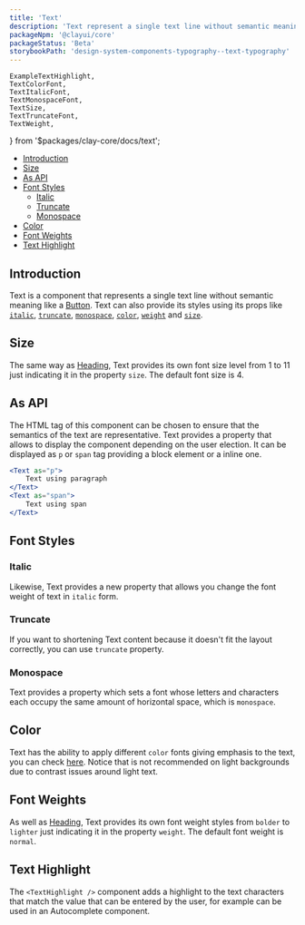 ```yaml
---
title: 'Text'
description: 'Text represent a single text line without semantic meaning.'
packageNpm: '@clayui/core'
packageStatus: 'Beta'
storybookPath: 'design-system-components-typography--text-typography'
---
```


	ExampleTextHighlight,
	TextColorFont,
	TextItalicFont,
	TextMonospaceFont,
	TextSize,
	TextTruncateFont,
	TextWeight,
} from '$packages/clay-core/docs/text';

<div class="nav-toc-absolute">
<div class="nav-toc">

-   [Introduction](#introduction)
-   [Size](#size)
-   [As API](#as-api)
-   [Font Styles](#font-styles)
    -   [Italic](#italic)
    -   [Truncate](#truncate)
    -   [Monospace](#monospace)
-   [Color](#color)
-   [Font Weights](#font-weights)
-   [Text Highlight](#text-highlight)

</div>
</div>

## Introduction

Text is a component that represents a single text line without semantic meaning like a [Button](/docs/components/button.html). Text can also provide its styles using its props like [`italic`](#italic), [`truncate`](#truncate), [`monospace`](#monospace), [`color`](#color), [`weight`](#font-weights) and [`size`](#size).

## Size

The same way as [Heading](/docs/components/heading.html), Text provides its own font size level from 1 to 11 just indicating it in the property `size`. The default font size is 4.

<TextSize />

## As API

The HTML tag of this component can be chosen to ensure that the semantics of the text are representative. Text provides a property that allows to display the component depending on the user election. It can be displayed as `p` or `span` tag providing a block element or a inline one.

```jsx
<Text as="p">
    Text using paragraph
</Text>
<Text as="span">
    Text using span
</Text>
```

## Font Styles

### Italic

Likewise, Text provides a new property that allows you change the font weight of text in `italic` form.

<TextItalicFont />

### Truncate

If you want to shortening Text content because it doesn't fit the layout correctly, you can use `truncate` property.

<TextTruncateFont />

### Monospace

Text provides a property which sets a font whose letters and characters each occupy the same amount of horizontal space, which is `monospace`.

<TextMonospaceFont />

## Color

Text has the ability to apply different `color` fonts giving emphasis to the text, you can check [here](/docs/css/content/typography.html#css-contextual-texts). Notice that is not recommended on light backgrounds due to contrast issues around light text.

<TextColorFont />

## Font Weights

As well as [Heading](/docs/components/heading.html), Text provides its own font weight styles from `bolder` to `lighter` just indicating it in the property `weight`. The default font weight is `normal`.

<TextWeight />

## Text Highlight

The `<TextHighlight />` component adds a highlight to the text characters that match the value that can be entered by the user, for example can be used in an Autocomplete component.

<ExampleTextHighlight />
